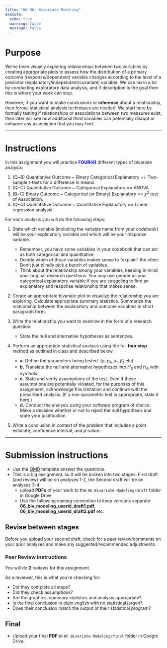 ```yaml
---
title: "HW 06: Bivariate Modeling"
execute:
  echo: true
  warning: false
  message: false
---
```


# Purpose
We've been visually exploring relationships between two variables by creating appropriate plots to assess how the distribution of a primary outcome (response/dependent) variable changes according to the level of a predictor (explanatory/independent/covariate) variable. We can learn a lot by conducting exploratory data analysis, and if description is the goal then this is where your work can stop. 

However, if you want to make conclusions or **inference** about a relationship, then formal statistical analysis techniques are needed. We start here by formally testing if relationships or associations between *two* measures exist, then later will see how additional third variables can potentially disrupt or enhance any association that you may find. 

----

# Instructions 

In this assignment you will practice <span style="color:blue">**FOUR(4)**</span> different types of bivariate analysis: 

1. (Q~B) Quantitative Outcome ~ Binary Categorical Explanatory == Two-sample t-tests for a difference in means
2. (Q~C) Quantitative Outcome ~ Categorical Explanatory == ANOVA
3. (B~C) Binary Outcome ~ Categorical (or Binary) Explanatory ==  $\chi^{2}$ test of Association.
4. (Q~Q) Quantitative Outcome ~ Quantitative Explanatory == Linear regression analysis

For each analysis you will do the following steps: 

1. State which variable (including the variable name from your codebook) will be your explanatory variable and which will be your response variable. 
    - Remember, you have some variables in your codebook that can act as both categorical and quantitative. 
    - Decide which of those variables makes sense to “explain” the other. Don’t just blindly pick a bunch of variables. 
    - Think about the relationship among your variables, keeping in mind your original research questions. You may use gender as your categorical explanatory variable if you are struggling to find an explanatory and response relationship that makes sense.
    
2. Create an appropriate bivariate plot to visualize the relationship you are exploring. Calculate appropriate summary statistics. Summarize the relationship between the explanatory and outcome variables in short paragraph form. 

3. Write the relationship you want to examine in the form of a research question. 
    - State the null and alternative hypotheses as sentences. 
    
4. Perform an appropriate statistical analysis using the full **four step** method as outlined in class and described below. 
    - **a.** Define the parameters being tested. ($\rho$, $p_{1}$, $\mu_{1}$, $\beta_{1}$ etc)
    - **b.** Translate the null and alternative hypotheses into $H_{0}$ and $H_{A}$ with symbols. 
    - **c.** State and verify assumptions of the test. Even if these assumptions are potentially violated, for the purposes of this assignment, acknowledge this limitation and continue with the prescribed analysis. (If a non-parametric test is appropriate, state it here.)
    - **d.** Conduct the analysis using your software program of choice. Make a decision whether or not to reject the null hypothesis and state your justification. 

5. Write a conclusion in context of the problem that includes a point estimate, confidence interval, and p-value.  

----

# Submission instructions

* Use the [QMD](_templates/hw06_biv_modeling_template.qmd) template answer the questions. 
* This is a big assignment, so it will be broken into two stages. First draft (and review) will be on analyses 1-2, the Second draft will be on analyses 3-4. 
    - upload **PDFs** of your work to the `06 Bivariate Modeling/draft` folder in Google Drive
    - Use the following naming convention to keep versions separate: **06_biv_modeling_userid_draft1.pdf**, **06_biv_modeling_userid_draft2.pdf** etc. 
    
::: {.callout-important}
## Revise between stages

Before you upload your second draft, check for a peer review/comments on your prior analyses and make any suggested/recommended adjustments. 
:::

### Peer Review instructions

You will do **2** reviews for this assignment.  

As a reviewer, this is what you're checking for: 

* Did they complete all steps?
* Did they check assumptions? 
* Are the graphics, summary statistics and analysis appropriate? 
* Is the final conclusion in plain english with no statistical jargon? 
* Does their conclusion match the output of their statistical program? 

## Final

* Upload your final **PDF** to `06 Bivariate Modeling/final` folder in Google Drive.
